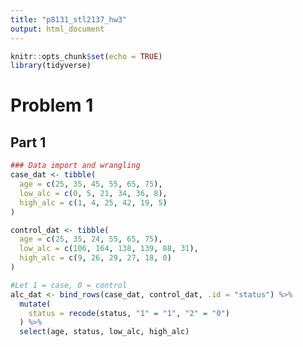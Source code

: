 ```yaml
---
title: "p8131_stl2137_hw3"
output: html_document
---
```


```r
knitr::opts_chunk$set(echo = TRUE)
library(tidyverse)
```

# Problem 1
## Part 1
```r
### Data import and wrangling 
case_dat <- tibble(
  age = c(25, 35, 45, 55, 65, 75),
  low_alc = c(0, 5, 21, 34, 36, 8),
  high_alc = c(1, 4, 25, 42, 19, 5)
)

control_dat <- tibble(
  age = c(25, 35, 24, 55, 65, 75),
  low_alc = c(106, 164, 138, 139, 88, 31),
  high_alc = c(9, 26, 29, 27, 18, 0)
)

#Let 1 = case, 0 = control
alc_dat <- bind_rows(case_dat, control_dat, .id = "status") %>% 
  mutate(
    status = recode(status, "1" = "1", "2" = "0")
  ) %>% 
  select(age, status, low_alc, high_alc)
```

